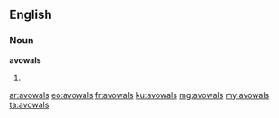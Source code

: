 ==English==

===Noun===
'''avowals'''

# {{plural of|avowal}}

[[ar:avowals]]
[[eo:avowals]]
[[fr:avowals]]
[[ku:avowals]]
[[mg:avowals]]
[[my:avowals]]
[[ta:avowals]]